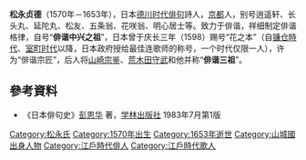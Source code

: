 '''松永贞德'''（1570年－1653年），日本[[德川时代|德川时代]][[俳句|俳句]]詩人，[[京都|京都]]人，别号逍遥轩、长头丸、延陀丸、松友、五条翁、花咲翁、明心居士等。致力于俳谐，祥细制定俳谐格律，自号“'''俳谐中兴之祖'''”，日本曾于庆长三年（1598）赐号“花之本”（自[[镰仓時代|镰仓時代]]、[[室町时代|室町时代]]以降，日本政府授给最佳连歌师的称号，一个时代仅限一人），许为“俳谐宗匠”，后人将[[山崎宗鉴|山崎宗鉴]]、[[荒木田守武|荒木田守武]]和他并称“'''俳谐三祖'''”。

== 參考資料 ==
*《日本俳句史》[[彭恩华|彭恩华]] 著，[[学林出版社|学林出版社]] 1983年7月第1版

{{japanese|japanese=松永贞德|kana=|romaji=Matsunaga Teitoku}}

[[Category:松永氏|Category:松永氏]]
[[Category:1570年出生|Category:1570年出生]]
[[Category:1653年逝世|Category:1653年逝世]]
[[Category:山城國出身人物|Category:山城國出身人物]]
[[Category:江戶時代俳人|Category:江戶時代俳人]]
[[Category:江戶時代歌人|Category:江戶時代歌人]]
